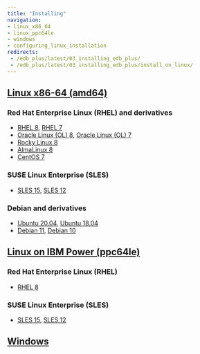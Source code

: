 ```yaml
---
title: "Installing"
navigation:
- linux_x86_64
- linux_ppc64le
- windows
- configuring_linux_installation
redirects:
 - /edb_plus/latest/03_installing_edb_plus/
 - /edb_plus/latest/03_installing_edb_plus/install_on_linux/
---
```


## [Linux x86-64 (amd64)](linux_x86_64)
### Red Hat Enterprise Linux (RHEL) and derivatives
- [RHEL 8](linux_x86_64/edbplus_rhel_8), [RHEL 7](linux_x86_64/edbplus_rhel_7)
- [Oracle Linux (OL) 8](linux_x86_64/edbplus_rhel_8), [Oracle Linux (OL) 7](linux_x86_64/edbplus_rhel_7)
- [Rocky Linux 8](linux_x86_64/edbplus_other_linux_8)
- [AlmaLinux 8](linux_x86_64/edbplus_other_linux_8)
- [CentOS 7](linux_x86_64/edbplus_centos_7)
### SUSE Linux Enterprise (SLES)
- [SLES 15](linux_x86_64/edbplus_sles_15), [SLES 12](linux_x86_64/edbplus_sles_12)
### Debian and derivatives
- [Ubuntu 20.04](linux_x86_64/edbplus_ubuntu_20), [Ubuntu 18.04](linux_x86_64/edbplus_ubuntu_18)
- [Debian 11](linux_x86_64/edbplus_debian_11), [Debian 10](linux_x86_64/edbplus_debian_10)
## [Linux on IBM Power (ppc64le)](linux_ppc64le)
### Red Hat Enterprise Linux (RHEL) 
- [RHEL 8](linux_ppc64le/edbplus_rhel_8)
### SUSE Linux Enterprise (SLES) 
- [SLES 15](linux_ppc64le/edbplus_sles_15), [SLES 12](linux_ppc64le/edbplus_sles_12)
## [Windows](windows)


